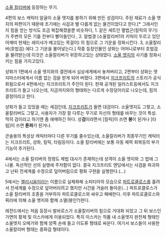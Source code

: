 [[소울 칼리버]]에 등장하는 무기.

4편의 보스 캐릭터 알골이 소울 엣지를 봉하기 위해 만든 성검이다. 주된 재료가 소울 엣지의 파편이기 때문에 초기에는 사검과 별 다를게 없는 물건이었다고 한다.[* 그래서인지 힘을 얻는 방식도 조금 복잡해졌을뿐 비슷하다, 1. 같은 세트인 멸법곤(킬릭의 무기) 가 주변의 모든 기를 전부다 빨아들인다 , 2. 말법경 (소울칼리버1의 키릭이 두르고 있던 어깨띠 현재는 레이샤가 메고있는 목걸이) 의 힘으로 그 기운을 정화시킨다. 3, 소울칼리버(호법검) 에다 그 기운을 불어넣는다.] 작중 등장인물인 샹화는 어머니로부터 호법검을 물려받는데 이것은 소울칼리버가 위장하고있는 상태였다. [[소울 엣지]]의 사기를 정화시키는 힘을 가지고있다. 

샹화가 1편에서 소울 엣지와의 결전에서 심상세계에서 놓쳐버리고, 2편부터 샹화는 엣지마스터에게서 이름 없는 검을 받게 되어 버렸다. 3편에서 [[지크프리트]]의 스토리가 공식화됨으로서 4편에서는 지크프리트가 주인이 된다. 현재 공개된 일러스트등에서도 지크프리트가 들고 나오는데, 지금까지와의 형태와는 다르게 수정덩어리로 나오는데, 힘의 결정이라고 한다. 

샹화가 들고 있었을 때는 세검인데, [[지크프리트]]가 들면 대검이다. 소울엣지도 그렇고, 소울칼리버도 그렇고, 사용자가 가장 잘 다루는 무기로 자신의 형태를 바꾸는 것이 특성. 딱히 검이라고 하기엔 좀 애매하긴 하다. 성'''검'''이라면서 [킬릭]이 쓰면 '''봉'''이 된거나 [타림]이 쓰면 '''툰파'''가 된거나.

콘솔용의 특성상 캐릭터마다 다른 무기를 줄수있는데, 소울칼리버가 최종무기인 캐릭터는 지크프리트, 샹화, 킬릭, 타림등이다. 소울 칼리버에는 보통 자동 체력 회복등의 부가 기능이 추가된다.

4에서는 소울 칼리버의 정령도 제법 대사가 존재하는데 성격이 소울 엣지와 그 밥에 그 나물. 독선적인 선의 실행에 주저함이 없다. 결국 지크프리트 엔딩에서는 사검을 파괴하고 난뒤 전세계를 수정으로 덮어버림으로 평화 구현을 실행한다.(...) 

5에서는 [[엘리시움]]이라는 이름으로 실체화해 소피티아의 모습으로 [[파트로클로스]]를 홀려서 전세계를 수정으로 덮어버리려고 했지만 시간을 거슬러 돌아온(...) 파트로클로스가 소울 칼리버의 조종을 거부하자 파트로클로스와 싸우고 패배한다. 이후 파트로클로스와 퓌라에 의해 소울 엣지와 함께 소멸(봉인?)한다.

레전드에서는 처음 등장시 발바로스가 소울칼리버의 힘으로 거대화 되었고 그 뒤 보스인 가면의 황제 및 이스카에게 이용되었다. 특히 이스카는 작품 내 소울엣지 완전체 형태인 소울엣지 오메가와 함께 양쪽 손에 들고 이도류 형태로 싸운다. 
여기서 보스들이 사용한 소울칼리버 형태는 중화검 형태이다.
